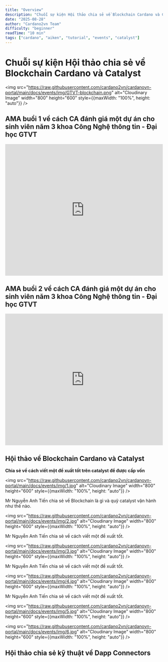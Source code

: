 ```yaml
---
title: "Overview"
description: "Chuỗi sự kiện Hội thảo chia sẻ về Blockchain Cardano và Catalyst"
date: "2025-08-28"
author: "Cardano2vn Team"
difficulty: "beginner"
readTime: "10 min"
tags: ["cardano", "aiken", "tutorial", "events", "catalyst"]
---
```


# Chuỗi sự kiện Hội thảo chia sẻ về Blockchain Cardano và Catalyst

<img src="https://raw.githubusercontent.com/cardano2vn/cardanovn-portal/main/docs/events/img/GTVT-blockchain.png" alt="Cloudinary Image" width="800" height="600" style={{maxWidth: "100%", height: "auto"}} />

## AMA buổi 1 về cách CA đánh giá một dự án cho sinh viên năm 3 khoa Công Nghệ thông tin - Đại học GTVT

<iframe width="100%" height="420"  src="https://www.youtube.com/embed/jo-SMptqcWE" title="Bring smart contract to Vietnam - Func6 - Catalyst" frameborder="0" allow="accelerometer; autoplay; clipboard-write; encrypted-media; gyroscope; picture-in-picture" allowfullscreen></iframe>

## AMA buổi 2 về cách CA đánh giá một dự án cho sinh viên năm 3 khoa Công Nghệ thông tin - Đại học GTVT

<iframe width="100%" height="420"  src="https://www.youtube.com/embed/Uue7joNZJpg" title="Bring smart contract to Vietnam - Func6 - Catalyst" frameborder="0" allow="accelerometer; autoplay; clipboard-write; encrypted-media; gyroscope; picture-in-picture" allowfullscreen></iframe>

## Hội thảo về Blockchain Cardano và Catalyst

**Chia sẻ về cách viết một đề xuất tốt trên catalyst để được cấp vốn**

<img src="https://raw.githubusercontent.com/cardano2vn/cardanovn-portal/main/docs/events/img/1.jpg" alt="Cloudinary Image" width="800" height="600" style={{maxWidth: "100%", height: "auto"}} />

Mr Nguyễn Anh Tiến chia sẻ về Blockchain là gì và quỹ catalyst vận hành như thế nào.

<img src="https://raw.githubusercontent.com/cardano2vn/cardanovn-portal/main/docs/events/img/2.jpg" alt="Cloudinary Image" width="800" height="600" style={{maxWidth: "100%", height: "auto"}} />

Mr Nguyễn Anh Tiến chia sẻ về cách viết một đề xuất tốt.

<img src="https://raw.githubusercontent.com/cardano2vn/cardanovn-portal/main/docs/events/img/3.jpg" alt="Cloudinary Image" width="800" height="600" style={{maxWidth: "100%", height: "auto"}} />

Mr Nguyễn Anh Tiến chia sẻ về cách viết một đề xuất tốt.

<img src="https://raw.githubusercontent.com/cardano2vn/cardanovn-portal/main/docs/events/img/4.jpg" alt="Cloudinary Image" width="800" height="600" style={{maxWidth: "100%", height: "auto"}} />

Mr Nguyễn Anh Tiến chia sẻ về cách viết một đề xuất tốt.

<img src="https://raw.githubusercontent.com/cardano2vn/cardanovn-portal/main/docs/events/img/5.jpg" alt="Cloudinary Image" width="800" height="600" style={{maxWidth: "100%", height: "auto"}} />

<img src="https://raw.githubusercontent.com/cardano2vn/cardanovn-portal/main/docs/events/img/6.jpg" alt="Cloudinary Image" width="800" height="600" style={{maxWidth: "100%", height: "auto"}} />

## Hội thảo chia sẻ kỹ thuật về Dapp Connectors